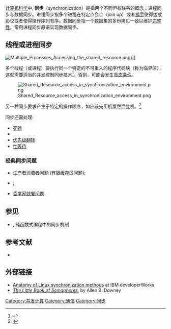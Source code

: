 [[计算机科学|计算机科学]]中, '''同步'''（synchronization）是指两个不同但有联系的概念：进程同步与数据同步。进程同步指多个进程在特定点会合（join up）或者[[握手_(技术)|握手]]使得达成协议或者使得操作序列有序。数据同步指一个数据集的多份拷贝一致以维护[[完整性|完整性]]。常用进程同步原语实现数据同步。

==线程或进程同步==
[[File:Multiple_Processes_Accessing_the_shared_resource.png|thumb]])]]

多个线程（或进程）要执行同一个特定的不可重入的程序代码块（称为临界区），这就需要适当的并发控制同步技术<ref>{{cite conference
  |   title=More than you ever wanted to know about synchronization: Synchrobench, measuring the impact of the synchronization on concurrent algorithms
  |   author=Gramoli, V.
  |   conference=Proceedings of the 20th ACM SIGPLAN Symposium on Principles and Practice of Parallel Programming
  |   pages=1–10
  |   year=2015
  |   publisher=ACM
  |   url=http://sydney.edu.au/engineering/it/~gramoli/doc/pubs/gramoli-synchrobench.pdf
  |   access-date=2016-08-15
  |   archive-date=2016-03-04
  |   archive-url=https://web.archive.org/web/20160304120734/http://sydney.edu.au/engineering/it/~gramoli/doc/pubs/gramoli-synchrobench.pdf
  |   dead-url=no
  }}</ref>。否则，可能会发生[[竞态条件|竞态条件]]。


[[File:Shared_Resource_access_in_synchronization_environment.png|thumb]]

另一种同步要求产生于特定的操作顺序，如应该先买机票然后登机。<ref>{{cite web|last1=Fatheisian|first1=Halleh|last2=Rosenberger|first2=Eric|title=Synchronization|url=http://www.cs.gmu.edu/cne/itcore/processes/Sync.html|website=Department of Computer Science, George Mason University|accessdate=23 November 2014|archive-url=https://web.archive.org/web/20150128023801/http://www.cs.gmu.edu/cne/itcore/processes/Sync.html|archive-date=2015-01-28|dead-url=yes}}</ref>

同步还需处理:
* [[死锁|死锁]]
* {{tsl|en|Resource starvation|资源饿死}}
* [[优先级翻转|优先级翻转]]
* [[忙等待|忙等待]]

===经典同步问题===

* [[生产者消费者问题|生产者消费者问题]] (有限缓存区问题);
* {{tsl|en|Readers–writers problem|读写问题}};
* [[哲学家就餐问题|哲学家就餐问题]].

<!--- 
===Hardware synchronization===
Many systems provide hardware support for [[critical_section|critical section]] code.

A single processor or [[uniprocessor_system|uniprocessor system]] could disable [[interrupt|interrupt]]s by executing currently running code without [[Preemption_(computing)|preemption]], which is very inefficient on [[Multiprocessing|multiprocessor]] systems.<ref name="Wiley2014">{{cite book|last1=Silberschatz|first1=Abraham|last2=Gagne|first2=Greg|last3=Galvin|first3=Peter Baer|title=Operating System Concepts|date=July 11, 2008|publisher=John Wiley & Sons.|isbn=978-0-470-12872-5|edition=Eighth|chapter=Chapter 6: Process Synchronization}}</ref>
"The key ability we require to implement synchronization in a multiprocessor is a set of hardware primitives with the ability to atomically read and modify a memory location. Without such a capability, the cost of building basic synchronization primitives will be too high and will increase as the processor count increases. There are a number of alternative formulations of the basic hardware primitives, all of which provide the ability to atomically read and modify a location, together with some way to tell if the read and write were performed atomically. These hardware primitives are the basic building blocks that are used to build a wide variety of user-level synchronization operations, including things such as [[Lock_(computer_science)|locks]] and [[Barrier_(computer_science)|barriers]]. In general, architects do not expect users to employ the basic hardware primitives, but instead expect that the primitives will be used by system programmers to build a synchronization library, a process that is often complex and tricky."<ref name="Morgan2011">{{cite book|last1=Hennessy|first1=John L.|last2=Patterson|first2=David A.|title=Computer Architecture: A Quantitative Approach|date=September 30, 2011|publisher=Morgan Kaufmann|isbn=978-0-123-83872-8|edition=Fifth|chapter=Chapter 5: Thread-Level Parallelism}}</ref> Many modern hardware provides special atomic hardware instructions by either [[test-and-set|test-and-set]] the memory word or [[compare-and-swap|compare-and-swap]] contents of two memory words.

===Synchronization strategies in programming languages===
In [[Java|Java]], to prevent thread interference and memory consistency errors, blocks of code are wrapped into '''synchronized''' ''(lock_object)'' sections.<ref name=CoryJanssen /> This forces any thread to acquire the said lock object before it can execute the block. The lock is automatically released when thread leaves the block or enter the waiting state within the block. Any variable updates, made by the thread in synchronized block, become visible to other threads whenever those other threads similarly acquires the lock. 

In addition to mutual exclusion and memory consistency, Java ''synchronized'' blocks enable signaling, sending events from those threads, which have acquired the lock and execute the code block to those which are waiting for the lock within the block. This means that Java synchronized sections combine functionality of mutexes and events. Such primitive is known as [[Monitor_(synchronization)|synchronization monitor]].

Any object is fine to be used as a lock/monitor in Java. The declaring object is implicitly implied as lock object when the whole method is marked with ''synchronized''. 

The [[.NET_framework|.NET framework]] has synchronization primitives. "Synchronization is designed to be cooperative, demanding that every thread or process follow the synchronization mechanism before accessing protected resources (critical section) for consistent results." In .NET, locking, signaling, lightweight synchronization types, spinwait and interlocked operations are some of mechanisms related to synchronization.<ref>{{cite web|title=Synchronization Primitives in .NET framework|url=http://msdn.microsoft.com/en-us/library/ms228964%28v=vs.110%29.aspx|website=MSDN, The Microsoft Developer Network|publisher=Microsoft|accessdate=23 November 2014}}</ref>

===Synchronization examples===
Following are some synchronization examples with respect to different platforms.<ref name="Wiley2012">{{cite book|last1=Silberschatz|first1=Abraham|last2=Gagne|first2=Greg|last3=Galvin|first3=Peter Baer|title=Operating System Concepts|date=December 7, 2012|publisher=John Wiley & Sons.|isbn=978-1-118-06333-0|edition=Ninth|chapter=Chapter 5: Process Synchronization}}</ref>

====Synchronization in Windows====
[[Windows|Windows]] provides:
* [[Interrupt|interrupt masks]], which protect access to global resources (critical section) on uniprocessor systems;
* [[spinlock|spinlock]]s, which prevent, in multiprocessor systems, spinlocking-thread from being preempted;
* [[dispatcher|dispatcher]]s, which act like [[mutex|mutex]]es, [[Semaphore_(programming)|semaphores]], [[Even_(computing)|event]]s, and [[timer|timer]]s.

====Synchronization in Linux====
[[Linux|Linux]] provides:
* semaphores;
* spinlocks;
* [[readers–writer_lock|readers–writer lock]]s, for the longer section of codes which are accessed very frequently but don't change very often.

Enabling and disabling of kernel preemption replaced spinlocks on uniprocessor systems. Prior to kernel version 2.6, [[Linux|Linux]] disabled interrupt to implement short critical sections. Since version 2.6 and later, Linux is fully preemptive.

====Synchronization in Solaris====
[[Solaris_(operating_system)|Solaris]] provides:
* semaphores;
* [[condition_variable|condition variable]]s;
* [[adaptive_mutex|adaptive mutex]]es, binary semaphores that are implemented differently depending upon the conditions;
* readers–writer locks:
* [[turnstiles|turnstiles]], queue of threads which are waiting on acquired lock.

====Pthreads synchronization====
[[Pthreads|Pthreads]] is a platform-independent [[API|API]] that provides:
* mutexes;
* condition variables;
* readers–writer locks;
* spinlocks;
* [[barrier_(computer_science)|barrier]]s.

==Data synchronization==
{{main|Data synchronization}}
[[File:Data_Synchronization.png|thumb]]

A distinctly different (but related) concept is that of [[data_synchronization|data synchronization]]. This refers to the need to keep multiple copies of a set of data coherent with one another or to maintain [[data_integrity|data integrity]], Figure 3. For example, database replication is used to keep multiple copies of data synchronized with database servers that store data in different locations.

Examples include:
* [[file_synchronization|file synchronization]], such as syncing a hand-held MP3 player to a desktop computer;
* [[cluster_file_system|cluster file system]]s, which are [[file_system|file system]]s that maintain data or indexes in a coherent fashion across a whole [[computing_cluster|computing cluster]];
* [[cache_coherency|cache coherency]], maintaining multiple copies of data in sync across multiple [[cache_(computing)|cache]]s;
* [[RAID|RAID]], where data is written in a redundant fashion across multiple disks, so that the loss of any one disk does not lead to a loss of data;
* [[database_replication|database replication]], where copies of data on a [[database|database]] are kept in sync, despite possible large geographical separation;
* [[Journaling_file_system|journaling]], a technique used by many modern file systems to make sure that file metadata are updated on a disk in a coherent, consistent manner.

===Challenges in data synchronization===
Some of the challenges which user may face in data synchronization:<ref>{{cite web|title=Data Synchronization|url=http://www.dataintegration.info/data-synchronization/|website=Javlin Inc.|accessdate=23 November 2014}}</ref>
* data formats complexity;
* real-timeliness;
* data security;
* data quality;
* performance.

====Data formats complexity====
When we start doing something, the data we have usually is in a very simple format. It varies with time as the organization grows and evolves and results not only in building a simple interface between the two applications (source and target), but also in a need to transform the data while passing them to the target application. [[Extract,_transform,_load|ETL]] (extraction transformation loading) tools can be very helpful at this stage for managing data format complexities..

====Real-timeliness====
This is an era of real-time systems. Customers want to see the current status of their order in e-shop, the current status of a parcel delivery—a real time parcel tracking—, the current balance on their account, etc. This shows the need of a real-time system, which is being updated as well to enable smooth manufacturing process in real-time, e.g., ordering material when enterprise is running out stock, synchronizing customer orders with manufacturing process, etc. From real life, there exist so many examples where real-time processing gives successful and competitive advantage.

====Data security====
There are no fixed rules and policies to enforce data security. It may vary depending on the system which you are using. Even though the security is maintained correctly in the source system which captures the data, the security and information access privileges must be enforced on the target systems as well to prevent any potential misuse of the information. This is a serious issue and particularly when it comes for handling secret, confidential and personal information. So because of the sensitivity and confidentiality, data transfer and all in-between information must be encrypted.

====Data quality====
Data quality is another serious constraint. For better management and to maintain good quality of data, the common practice is to store the data at one location and share with different people and different systems and/or applications from different locations. It helps in preventing inconsistencies in the data.

====Performance====
There are five different phases involved in the data synchronization process:
* data extraction from the source (or master, or main) system;
* data transfer;
* data transformation;
* data load to the target system.

Each of these steps is very critical. In case of large amounts of data, the synchronization process needs to be carefully planned and executed to avoid any negative impact on performance.

==Mathematical foundations==
Synchronization was originally a process-based concept whereby a lock could be obtained on an object. Its primary usage was in databases. There are two types of (file) [[File_locking|lock]]; read-only and read–write. Read-only locks may be obtained by many processes or threads. Readers–writer locks are exclusive, as they may only be used by a single process/thread at a time.

Although locks were derived for file databases, data is also shared in memory between processes and threads. Sometimes more than one object (or file) is locked at a time. If they are not locked simultaneously they can overlap, causing a deadlock exception.

[[Java|Java]] and [[Ada_(programming_language)|Ada]] only have exclusive locks because they are thread based and rely on the [[compare-and-swap|compare-and-swap]] processor instruction.

An abstract mathematical foundation for synchronization primitives is given by the [[history_monoid|history monoid]]. There are also many higher-level theoretical devices, such as [[process_calculi|process calculi]] and [[Petri_net|Petri net]]s, which can be built on top of the history monoid.
--->

==参见==
* {{tsl|en|Futures and promises}}, 纯函数式编程中的同步机制

==参考文献==
{{reflist}}
* {{cite book | last=Schneider | first=Fred B. | title=On concurrent programming | url=https://archive.org/details/onconcurrentprog0000schn | publisher=Springer-Verlag New York, Inc.| date=1997 | isbn=0-387-94942-9}}

==外部链接==
* [https://web.archive.org/web/20090209170415/http://ibm.com/developerworks/linux/library/l-linux-synchronization.html Anatomy of Linux synchronization methods] at IBM developerWorks
* [http://greenteapress.com/semaphores/ ''The Little Book of Semaphores'']{{Wayback|url=http://greenteapress.com/semaphores/ |date=20160614065933 }}, by Allen B. Downey

{{并行计算}}

[[Category:并发计算|Category:并发计算]]
[[Category:通信|Category:通信]]
[[Category:同步|Category:同步]]
